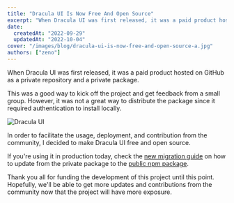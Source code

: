```yaml
---
title: "Dracula UI Is Now Free And Open Source"
excerpt: "When Dracula UI was first released, it was a paid product hosted on GitHub as a private repository and a private package."
date:
  createdAt: "2022-09-29"
  updatedAt: "2022-10-04"
cover: "/images/blog/dracula-ui-is-now-free-and-open-source-a.jpg"
authors: ["zeno"]
---
```


When Dracula UI was first released, it was a paid product hosted on GitHub as a private repository and a private package.

This was a good way to kick off the project and get feedback from a small group. However, it was not a great way to distribute the package since it required authentication to install locally.

![Dracula UI](/images/blog/dracula-ui-is-now-free-and-open-source-a.jpg)

In order to facilitate the usage, deployment, and contribution from the community, I decided to make Dracula UI free and open source.

If you're using it in production today, check the [new migration guide](https://ui.draculatheme.com/migration) on how to update from the private package to the [public npm package](https://www.npmjs.com/package/dracula-ui).

Thank you all for funding the development of this project until this point. Hopefully, we'll be able to get more updates and contributions from the community now that the project will have more exposure.
